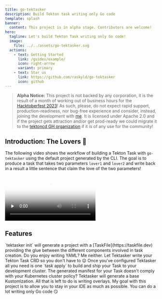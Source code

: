 ```yaml
---
title: go-tektasker
description: Build Tekton task writing only Go code
template: splash
banner:
  content: This project is in alpha stage. Contributors are welcome!
hero:
  tagline: Let's build Tekton Task writing only Go code!
  image:
    file: ../../assets/go-tektasker.svg
  actions:
    - text: Getting Started
      link: /guides/example/
      icon: right-arrow
      variant: primary
    - text: Star us
      link: https://github.com/raskyld/go-tektasker
      icon: github
---
```



> **Alpha Notice:** This project is not backed by any corporation, it is the result of a month of working
> out of business hours for the [Hacktoberfest 2023][ho23]! As such, please, do not expect rapid support,
> production-readiness, nor bug-free experience and consider, instead, joining the development with [me][me-os].
> It is licensed under Apache 2.0 and if the project
> gets attraction and/or get prod-ready we could migrate it to the
> [tektoncd GH organization][tkcd-gh-org] if it is of any use for the community!

[tkcd-gh-org]: https://github.com/tektoncd
[ho23]: https://hacktoberfest.com
[me-os]: https://app.opensauced.pizza/user/raskyld/card

## Introduction: The Lovers 🦢

The following video shows the workflow of building a Tekton Task with `go-tektasker`
using the default project generated by the CLI. The goal is to produce a task that takes
two parameters `lover1` and `lover2` and write back in a result a little sentence that
claim the love of the two parameters!

<video poster={videoThumbnail.src} controls preload="none">
    <source src="/demo-alpha-go-tektasker.webm"/>
    <source src="/demo-alpha-go-tektasker.mp4"/>
</video>

## Features

<CardGrid stagger>
	<Card title="Task Development" icon="laptop">
		`tektasker init` will generate a project with a
        [TaskFile](https://taskfile.dev) providing the glue between
        the different components involved in task creation.
	</Card>
	<Card title="Manifest as a Service" icon="document">
		Do you enjoy writing YAML? Me neither. Let Tektasker
        write your Tekton Task CRD so you don't have to 😌
	</Card>
	<Card title="Fast dev workflow" icon="rocket">
		Once you've configured Tektasker all you need is one
        `task apply` to build and ship your Task to your development
        cluster.
	</Card>
	<Card title="Kustomize!" icon="add-document">
		The generated manifest for your Task doesn't comply with your
        Kubernetes cluster policy? Tektasker will generate a base
        Kustomization. All that is left to do is writing overlays.
	</Card>
    <Card title="Don't leave your IDE" icon="bars">
		My goal with this project is to allow you to stay in your IDE
        as much as possible. You can do a lot writing only Go code 😏
	</Card>
</CardGrid>
